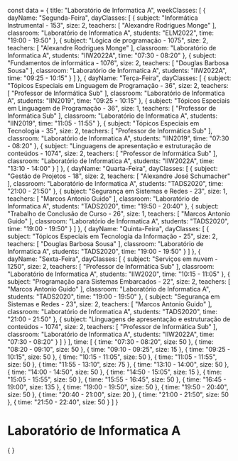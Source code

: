 const data = {
  title: "Laboratório de Informatica A",
  weekClasses: [
    {
      dayName: "Segunda-Feira",
      dayClasses: [
        {
          subject: "Informática Instrumental - 153",
          size: 2,
          teachers: [
            "Alexandre Rodrigues Monge"
          ],
          classroom: "Laboratório de Informatica A",
          students: "ELM2022",
          time: "19:00 - 19:50"
        },
        {
          subject: "Lógica de programação - 1075",
          size: 2,
          teachers: [
            "Alexandre Rodrigues Monge"
          ],
          classroom: "Laboratório de Informatica A",
          students: "IIW2022A",
          time: "07:30 - 08:20"
        },
        {
          subject: "Fundamentos de informática - 1076",
          size: 2,
          teachers: [
            "Douglas Barbosa Sousa"
          ],
          classroom: "Laboratório de Informatica A",
          students: "IIW2022A",
          time: "09:25 - 10:15"
        }
      ]
    },
    {
      dayName: "Terça-Feira",
      dayClasses: [
        {
          subject: "Tópicos Especiais em Linguagem de Programação - 36",
          size: 2,
          teachers: [
            "Professor de Informática Sub"
          ],
          classroom: "Laboratório de Informatica A",
          students: "IIN2019",
          time: "09:25 - 10:15"
        },
        {
          subject: "Tópicos Especiais em Linguagem de Programação - 36",
          size: 1,
          teachers: [
            "Professor de Informática Sub"
          ],
          classroom: "Laboratório de Informatica A",
          students: "IIN2019",
          time: "11:05 - 11:55"
        },
        {
          subject: "Tópicos Especiais em Tecnologia - 35",
          size: 2,
          teachers: [
            "Professor de Informática Sub"
          ],
          classroom: "Laboratório de Informatica A",
          students: "IIN2019",
          time: "07:30 - 08:20"
        },
        {
          subject: "Linguagens de apresentação e estruturação de conteúdos - 1074",
          size: 2,
          teachers: [
            "Professor de Informática Sub"
          ],
          classroom: "Laboratório de Informatica A",
          students: "IIW2022A",
          time: "13:10 - 14:00"
        }
      ]
    },
    {
      dayName: "Quarta-Feira",
      dayClasses: [
        {
          subject: "Gestão de Projetos - 18",
          size: 2,
          teachers: [
            "Alexandre José Schumacher"
          ],
          classroom: "Laboratório de Informatica A",
          students: "TADS2020",
          time: "21:00 - 21:50"
        },
        {
          subject: "Segurança em Sistemas e Redes - 23",
          size: 1,
          teachers: [
            "Marcos Antonio Guido"
          ],
          classroom: "Laboratório de Informatica A",
          students: "TADS2020",
          time: "19:50 - 20:40"
        },
        {
          subject: "Trabalho de Conclusão de Curso - 26",
          size: 1,
          teachers: [
            "Marcos Antonio Guido"
          ],
          classroom: "Laboratório de Informatica A",
          students: "TADS2020",
          time: "19:00 - 19:50"
        }
      ]
    },
    {
      dayName: "Quinta-Feira",
      dayClasses: [
        {
          subject: "Tópicos Especiais em Tecnologia da Informação - 25",
          size: 2,
          teachers: [
            "Douglas Barbosa Sousa"
          ],
          classroom: "Laboratório de Informatica A",
          students: "TADS2020",
          time: "19:00 - 19:50"
        }
      ]
    },
    {
      dayName: "Sexta-Feira",
      dayClasses: [
        {
          subject: "Serviços em nuvem - 1250",
          size: 2,
          teachers: [
            "Professor de Informática Sub"
          ],
          classroom: "Laboratório de Informatica A",
          students: "IIW2020",
          time: "10:15 - 11:05"
        },
        {
          subject: "Programação para Sistemas Embarcados - 22",
          size: 2,
          teachers: [
            "Marcos Antonio Guido"
          ],
          classroom: "Laboratório de Informatica A",
          students: "TADS2020",
          time: "19:00 - 19:50"
        },
        {
          subject: "Segurança em Sistemas e Redes - 23",
          size: 2,
          teachers: [
            "Marcos Antonio Guido"
          ],
          classroom: "Laboratório de Informatica A",
          students: "TADS2020",
          time: "21:00 - 21:50"
        },
        {
          subject: "Linguagens de apresentação e estruturação de conteúdos - 1074",
          size: 2,
          teachers: [
            "Professor de Informática Sub"
          ],
          classroom: "Laboratório de Informatica A",
          students: "IIW2022A",
          time: "07:30 - 08:20"
        }
      ]
    }
  ],
  time: [
    {
      time: "07:30 - 08:20",
      size: 50
    },
    {
      time: "08:20 - 09:10",
      size: 50
    },
    {
      time: "09:10 - 09:25",
      size: 15
    },
    {
      time: "09:25 - 10:15",
      size: 50
    },
    {
      time: "10:15 - 11:05",
      size: 50
    },
    {
      time: "11:05 - 11:55",
      size: 50
    },
    {
      time: "11:55 - 13:10",
      size: 75
    },
    {
      time: "13:10 - 14:00",
      size: 50
    },
    {
      time: "14:00 - 14:50",
      size: 50
    },
    {
      time: "14:50 - 15:05",
      size: 15
    },
    {
      time: "15:05 - 15:55",
      size: 50
    },
    {
      time: "15:55 - 16:45",
      size: 50
    },
    {
      time: "16:45 - 19:00",
      size: 135
    },
    {
      time: "19:00 - 19:50",
      size: 50
    },
    {
      time: "19:50 - 20:40",
      size: 50
    },
    {
      time: "20:40 - 21:00",
      size: 20
    },
    {
      time: "21:00 - 21:50",
      size: 50
    },
    {
      time: "21:50 - 22:40",
      size: 50
    }
  ]
}

# Laboratório de Informatica A

<div>
    {
        <Grid
            title={data.title} 
            weekClasses={data.weekClasses} 
            time={data.time}
        />
    }
</div>